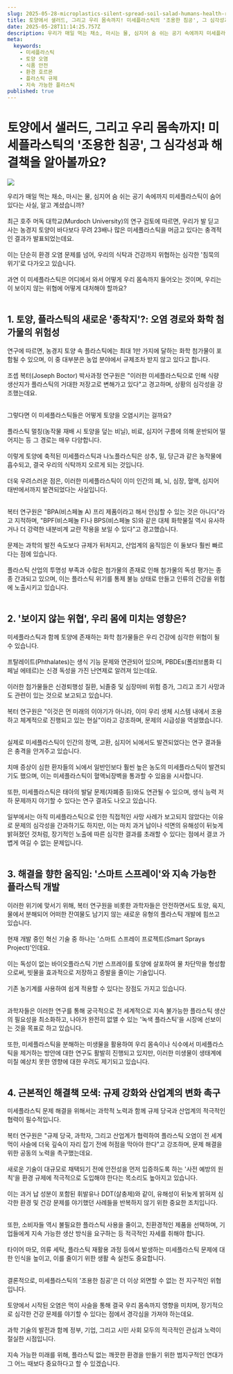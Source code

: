 ```yaml
---
slug: 2025-05-28-microplastics-silent-spread-soil-salad-humans-health-risks-solutions
title: 토양에서 샐러드, 그리고 우리 몸속까지! 미세플라스틱의 '조용한 침공', 그 심각성과 해결책을 알아볼까요?
date: 2025-05-28T11:14:25.757Z
description: 우리가 매일 먹는 채소, 마시는 물, 심지어 숨 쉬는 공기 속에까지 미세플라스틱이 숨어있다는 사실, 알고 계셨습니까?
meta:
  keywords:
    - 미세플라스틱
    - 토양 오염
    - 식품 안전
    - 환경 호르몬
    - 플라스틱 규제
    - 지속 가능한 플라스틱
published: true
---
```


# 토양에서 샐러드, 그리고 우리 몸속까지! 미세플라스틱의 '조용한 침공', 그 심각성과 해결책을 알아볼까요?

![](https://blogger.googleusercontent.com/img/a/AVvXsEgQOh9zQVWezqBFI49qgSIFks7XYtinlSs3khXHOfNAhuzI_ImO9MznlMTfUVPM7s9F1qciAu-ZBz1iGPpwBy9Oc5PWNykvl7sjIuUfU3wZSZ_MT6sdaj9Ny25nrBKjcJBg8Qxs2O-ZVqM6c-DyBsXAiiveZXiOhrtJBfzEczS3InmXR9TWRZbrCoTlszw)

우리가 매일 먹는 채소, 마시는 물, 심지어 숨 쉬는 공기 속에까지 미세플라스틱이 숨어있다는 사실, 알고 계셨습니까?<br /><br /> 최근 호주 머독 대학교(Murdoch University)의 연구 검토에 따르면, 우리가 발 딛고 사는 농경지 토양이 바다보다 무려 23배나 많은 미세플라스틱을 머금고 있다는 충격적인 결과가 발표되었는데요.<br /><br /> 이는 단순히 환경 오염 문제를 넘어, 우리의 식탁과 건강까지 위협하는 심각한 '침묵의 위기'로 다가오고 있습니다.<br /><br /> 과연 이 미세플라스틱은 어디에서 와서 어떻게 우리 몸속까지 들어오는 것이며, 우리는 이 보이지 않는 위협에 어떻게 대처해야 할까요?<br /><br />

## 1. 토양, 플라스틱의 새로운 '종착지'?: 오염 경로와 화학 첨가물의 위험성

연구에 따르면, 농경지 토양 속 플라스틱에는 최대 1만 가지에 달하는 화학 첨가물이 포함될 수 있으며, 이 중 대부분은 농업 분야에서 규제조차 받지 않고 있다고 합니다.<br /><br /> 조셉 복터(Joseph Boctor) 박사과정 연구원은 "이러한 미세플라스틱으로 인해 식량 생산지가 플라스틱의 거대한 저장고로 변해가고 있다"고 경고하며, 상황의 심각성을 강조했는데요.<br /><br />

그렇다면 이 미세플라스틱들은 어떻게 토양을 오염시키는 걸까요?<br /><br /> 플라스틱 멀칭(농작물 재배 시 토양을 덮는 비닐), 비료, 심지어 구름에 의해 운반되어 떨어지는 등 그 경로는 매우 다양합니다.<br /><br /> 이렇게 토양에 축적된 미세플라스틱과 나노플라스틱은 상추, 밀, 당근과 같은 농작물에 흡수되고, 결국 우리의 식탁까지 오르게 되는 것입니다.<br /><br /> 더욱 우려스러운 점은, 이러한 미세플라스틱이 이미 인간의 폐, 뇌, 심장, 혈액, 심지어 태반에서까지 발견되었다는 사실입니다.<br /><br />

복터 연구원은 "BPA(비스페놀 A) 프리 제품이라고 해서 안심할 수 있는 것은 아니다"라고 지적하며, "BPF(비스페놀 F)나 BPS(비스페놀 S)와 같은 대체 화학물질 역시 유사하거나 더 강력한 내분비계 교란 작용을 보일 수 있다"고 경고했습니다.<br /><br /> 문제는 과학의 발전 속도보다 규제가 뒤처지고, 산업계의 움직임은 이 둘보다 훨씬 빠르다는 점에 있습니다.<br /><br /> 플라스틱 산업의 투명성 부족과 수많은 첨가물의 존재로 인해 첨가물의 독성 평가는 종종 간과되고 있으며, 이는 플라스틱 위기를 통제 불능 상태로 만들고 인류의 건강을 위험에 노출시키고 있습니다.<br /><br />

## 2. '보이지 않는 위협', 우리 몸에 미치는 영향은?

미세플라스틱과 함께 토양에 존재하는 화학 첨가물들은 우리 건강에 심각한 위협이 될 수 있습니다.<br /><br /> 프탈레이트(Phthalates)는 생식 기능 문제와 연관되어 있으며, PBDEs(폴리브롬화 디페닐 에테르)는 신경 독성을 가진 난연제로 알려져 있는데요.<br /><br /> 이러한 첨가물들은 신경퇴행성 질환, 뇌졸중 및 심장마비 위험 증가, 그리고 조기 사망과도 관련이 있는 것으로 보고되고 있습니다.<br /><br /> 복터 연구원은 "이것은 먼 미래의 이야기가 아니라, 이미 우리 생체 시스템 내에서 조용하고 체계적으로 진행되고 있는 현실"이라고 강조하며, 문제의 시급성을 역설했습니다.<br /><br />

실제로 미세플라스틱이 인간의 정액, 고환, 심지어 뇌에서도 발견되었다는 연구 결과들은 충격을 안겨주고 있습니다.<br /><br /> 치매 증상이 심한 환자들의 뇌에서 일반인보다 훨씬 높은 농도의 미세플라스틱이 발견되기도 했으며, 이는 미세플라스틱이 혈액뇌장벽을 통과할 수 있음을 시사합니다.<br /><br /> 또한, 미세플라스틱은 태아의 발달 문제(자폐증 등)와도 연관될 수 있으며, 생식 능력 저하 문제까지 야기할 수 있다는 연구 결과도 나오고 있습니다.<br /><br /> 일부에서는 아직 미세플라스틱으로 인한 직접적인 사망 사례가 보고되지 않았다는 이유로 문제의 심각성을 간과하기도 하지만, 이는 마치 과거 납이나 석면의 유해성이 뒤늦게 밝혀졌던 것처럼, 장기적인 노출에 따른 심각한 결과를 초래할 수 있다는 점에서 결코 가볍게 여길 수 없는 문제입니다.<br /><br />

## 3. 해결을 향한 움직임: '스마트 스프레이'와 지속 가능한 플라스틱 개발

이러한 위기에 맞서기 위해, 복터 연구원을 비롯한 과학자들은 안전하면서도 토양, 육지, 물에서 분해되어 어떠한 잔여물도 남기지 않는 새로운 유형의 플라스틱 개발에 힘쓰고 있습니다.<br /><br /> 현재 개발 중인 혁신 기술 중 하나는 '스마트 스프레이 프로젝트(Smart Sprays Project)'인데요.<br /><br /> 이는 독성이 없는 바이오플라스틱 기반 스프레이를 토양에 살포하여 물 차단막을 형성함으로써, 빗물을 효과적으로 저장하고 증발을 줄이는 기술입니다.<br /><br /> 기존 농기계를 사용하여 쉽게 적용할 수 있다는 장점도 가지고 있습니다.<br /><br />

과학자들은 이러한 연구를 통해 궁극적으로 전 세계적으로 지속 불가능한 플라스틱 생산의 필요성을 최소화하고, 나아가 완전히 없앨 수 있는 '녹색 플라스틱'을 시장에 선보이는 것을 목표로 하고 있습니다.<br /><br /> 또한, 미세플라스틱을 분해하는 미생물을 활용하여 우리 몸속이나 식수에서 미세플라스틱을 제거하는 방안에 대한 연구도 활발히 진행되고 있지만, 이러한 미생물이 생태계에 미칠 예상치 못한 영향에 대한 우려도 제기되고 있습니다.<br /><br />

## 4. 근본적인 해결책 모색: 규제 강화와 산업계의 변화 촉구

미세플라스틱 문제 해결을 위해서는 과학적 노력과 함께 규제 당국과 산업계의 적극적인 협력이 필수적입니다.<br /><br /> 복터 연구원은 "규제 당국, 과학자, 그리고 산업계가 협력하여 플라스틱 오염이 전 세계 먹이 사슬에 더욱 깊숙이 자리 잡기 전에 허점을 막아야 한다"고 강조하며, 문제 해결을 위한 공동의 노력을 촉구했는데요.<br /><br /> 새로운 기술이 대규모로 채택되기 전에 안전성을 먼저 입증하도록 하는 '사전 예방의 원칙'을 환경 규제에 적극적으로 도입해야 한다는 목소리도 높아지고 있습니다.<br /><br /> 이는 과거 납 성분이 포함된 휘발유나 DDT(살충제)와 같이, 유해성이 뒤늦게 밝혀져 심각한 환경 및 건강 문제를 야기했던 사례들을 반복하지 않기 위한 중요한 조치입니다.<br /><br />

또한, 소비자들 역시 불필요한 플라스틱 사용을 줄이고, 친환경적인 제품을 선택하며, 기업들에게 지속 가능한 생산 방식을 요구하는 등 적극적인 자세를 취해야 합니다.<br /><br /> 타이어 마모, 의류 세탁, 플라스틱 재활용 과정 등에서 발생하는 미세플라스틱 문제에 대한 인식을 높이고, 이를 줄이기 위한 생활 속 실천도 중요합니다.<br /><br />

결론적으로, 미세플라스틱의 '조용한 침공'은 더 이상 외면할 수 없는 전 지구적인 위협입니다.<br /><br /> 토양에서 시작된 오염은 먹이 사슬을 통해 결국 우리 몸속까지 영향을 미치며, 장기적으로 심각한 건강 문제를 야기할 수 있다는 점에서 경각심을 가져야 하는데요.<br /><br /> 과학 기술의 발전과 함께 정부, 기업, 그리고 시민 사회 모두의 적극적인 관심과 노력이 절실한 시점입니다.<br /><br /> 지속 가능한 미래를 위해, 플라스틱 없는 깨끗한 환경을 만들기 위한 범지구적인 연대가 그 어느 때보다 중요하다고 할 수 있겠습니다.<br /><br />
